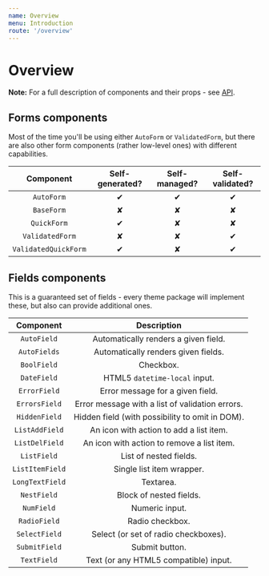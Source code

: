 ```yaml
---
name: Overview
menu: Introduction
route: '/overview'
---
```


# Overview

**Note:** For a full description of components and their props - see [API](https://github.com/vazco/uniforms/blob/master/API.md).

## Forms components

Most of the time you'll be using either `AutoForm` or `ValidatedForm`, but there are also other form components (rather low-level ones) with different capabilities.

|      Component       | Self-generated? | Self-managed? | Self-validated? |
| :------------------: | :-------------: | :-----------: | :-------------: |
|      `AutoForm`      |        ✔        |       ✔       |        ✔        |
|      `BaseForm`      |        ✘        |       ✘       |        ✘        |
|     `QuickForm`      |        ✔        |       ✘       |        ✘        |
|   `ValidatedForm`    |        ✘        |       ✘       |        ✔        |
| `ValidatedQuickForm` |        ✔        |       ✘       |        ✔        |

## Fields components

This is a guaranteed set of fields - every theme package will implement these, but also can provide additional ones.

|    Component    |                   Description                   |
| :-------------: | :---------------------------------------------: |
|   `AutoField`   |      Automatically renders a given field.       |
|  `AutoFields`   |       Automatically renders given fields.       |
|   `BoolField`   |                    Checkbox.                    |
|   `DateField`   |          HTML5 `datetime-local` input.          |
|  `ErrorField`   |        Error message for a given field.         |
|  `ErrorsField`  | Error message with a list of validation errors. |
|  `HiddenField`  | Hidden field (with possibility to omit in DOM). |
| `ListAddField`  |     An icon with action to add a list item.     |
| `ListDelField`  |   An icon with action to remove a list item.    |
|   `ListField`   |             List of nested fields.              |
| `ListItemField` |            Single list item wrapper.            |
| `LongTextField` |                    Textarea.                    |
|   `NestField`   |             Block of nested fields.             |
|   `NumField`    |                 Numeric input.                  |
|  `RadioField`   |                 Radio checkbox.                 |
|  `SelectField`  |      Select (or set of radio checkboxes).       |
|  `SubmitField`  |                 Submit button.                  |
|   `TextField`   |      Text (or any HTML5 compatible) input.      |
